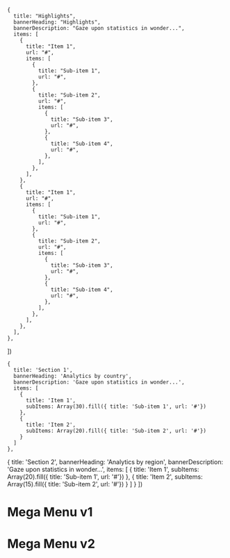 
    {
      title: "Highlights",
      bannerHeading: "Highlights",
      bannerDescription: "Gaze upon statistics in wonder...",
      items: [
        {
          title: "Item 1",
          url: "#",
          items: [
            {
              title: "Sub-item 1",
              url: "#",
            },
            {
              title: "Sub-item 2",
              url: "#",
              items: [
                {
                  title: "Sub-item 3",
                  url: "#",
                },
                {
                  title: "Sub-item 4",
                  url: "#",
                },
              ],
            },
          ],
        },
        {
          title: "Item 1",
          url: "#",
          items: [
            {
              title: "Sub-item 1",
              url: "#",
            },
            {
              title: "Sub-item 2",
              url: "#",
              items: [
                {
                  title: "Sub-item 3",
                  url: "#",
                },
                {
                  title: "Sub-item 4",
                  url: "#",
                },
              ],
            },
          ],
        },
      ],
    },
  ])


    {
      title: 'Section 1',
      bannerHeading: 'Analytics by country',
      bannerDescription: 'Gaze upon statistics in wonder...',
      items: [
        {
          title: 'Item 1',
          subItems: Array(30).fill({ title: 'Sub-item 1', url: '#'})
        },
        {
          title: 'Item 2',
          subItems: Array(20).fill({ title: 'Sub-item 2', url: '#'})
        }
      ]
    },
  {
      title: 'Section 2',
      bannerHeading: 'Analytics by region',
      bannerDescription: 'Gaze upon statistics in wonder...',
      items: [
        {
          title: 'Item 1',
          subItems: Array(20).fill({ title: 'Sub-item 1', url: '#'})
        },
        {
          title: 'Item 2',
          subItems: Array(15).fill({ title: 'Sub-item 2', url: '#'})
        }
      ]
    }
  ])

<Meta title="Components/MegaMenu/MegaMenu" argTypes={{}}/>

# Mega Menu v1
<MegaMenuSimple delay={600} sections={sectionsSimple()}/>

# Mega Menu v2
<MegaMenu delay={600} sections={sections()}/>

